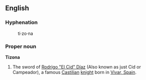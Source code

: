 ==English==
===Hyphenation===
:ti&middot;zo&middot;na

===Proper noun===
'''Tizona'''

# The sword of [[w:El Cid|Rodrigo "El Cid" Díaz]] (Also known as just Cid or Campeador), a famous [[w:Castile|Castilian]] [[knight]] born in [[w:Vivar, Spain|Vivar, Spain]].